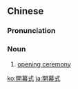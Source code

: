 {{also|开幕式}}
==Chinese==
{{zh-forms|s=开幕式|type=21}}
{{wikipedia|lang=zh}}

===Pronunciation===
{{zh-pron
|m=kāimùshì
|c=hoi1 mok6 sik1
|mn=khai-bō͘-sek
|mn-t=kai1 mo6 sêg4
|w=1khe moq seq,1khe mu seq
|cat=n
}}

===Noun===
{{zh-noun}}

# [[opening ceremony]]

[[ko:開幕式]]
[[ja:開幕式]]